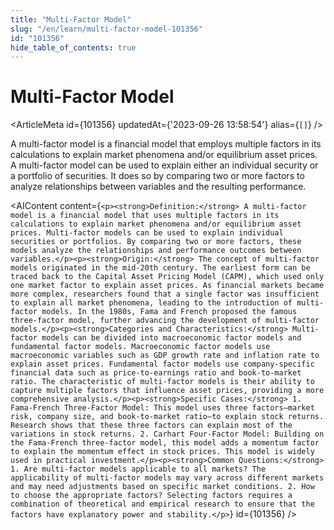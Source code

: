 ```yaml
---
title: "Multi-Factor Model"
slug: "/en/learn/multi-factor-model-101356"
id: "101356"
hide_table_of_contents: true
---
```



# Multi-Factor Model

<ArticleMeta id={101356} updatedAt={'2023-09-26 13:58:54'} alias={`[]`} />
<div className='border-solid border-b border-t-0 my-4 border-[var(--ifm-color-gray-300)]' />

A multi-factor model is a financial model that employs multiple factors in its calculations to explain market phenomena and/or equilibrium asset prices. A multi-factor model can be used to explain either an individual security or a portfolio of securities. It does so by comparing two or more factors to analyze relationships between variables and the resulting performance.

<AIContent content={`<p><strong>Definition:</strong> A multi-factor model is a financial model that uses multiple factors in its calculations to explain market phenomena and/or equilibrium asset prices. Multi-factor models can be used to explain individual securities or portfolios. By comparing two or more factors, these models analyze the relationships and performance outcomes between variables.</p><p><strong>Origin:</strong> The concept of multi-factor models originated in the mid-20th century. The earliest form can be traced back to the Capital Asset Pricing Model (CAPM), which used only one market factor to explain asset prices. As financial markets became more complex, researchers found that a single factor was insufficient to explain all market phenomena, leading to the introduction of multi-factor models. In the 1980s, Fama and French proposed the famous three-factor model, further advancing the development of multi-factor models.</p><p><strong>Categories and Characteristics:</strong> Multi-factor models can be divided into macroeconomic factor models and fundamental factor models. Macroeconomic factor models use macroeconomic variables such as GDP growth rate and inflation rate to explain asset prices. Fundamental factor models use company-specific financial data such as price-to-earnings ratio and book-to-market ratio. The characteristic of multi-factor models is their ability to capture multiple factors that influence asset prices, providing a more comprehensive analysis.</p><p><strong>Specific Cases:</strong> 1. Fama-French Three-Factor Model: This model uses three factors—market risk, company size, and book-to-market ratio—to explain stock returns. Research shows that these three factors can explain most of the variations in stock returns. 2. Carhart Four-Factor Model: Building on the Fama-French three-factor model, this model adds a momentum factor to explain the momentum effect in stock prices. This model is widely used in practical investment.</p><p><strong>Common Questions:</strong> 1. Are multi-factor models applicable to all markets? The applicability of multi-factor models may vary across different markets and may need adjustments based on specific market conditions. 2. How to choose the appropriate factors? Selecting factors requires a combination of theoretical and empirical research to ensure that the factors have explanatory power and stability.</p>`} id={101356} />
